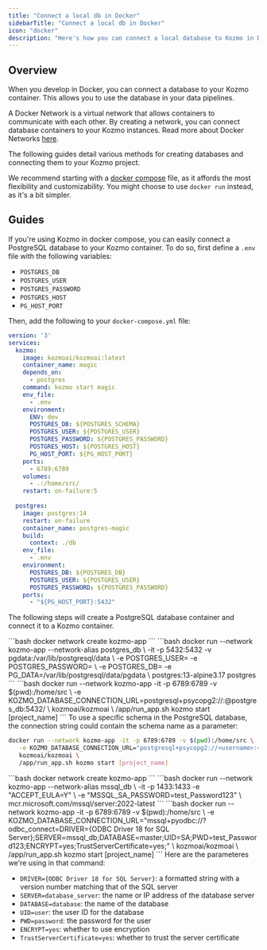 ```yaml
---
title: "Connect a local db in Docker"
sidebarTitle: "Connect a local db in Docker"
icon: "docker"
description: "Here's how you can connect a local database to Kozmo in Docker for development."
---
```


## Overview

When you develop in Docker, you can connect a database to your Kozmo container. This allows you to use the database in your data pipelines.

A Docker Network is a virtual network that allows containers to communicate with each other. 
By creating a network, you can connect database containers to your Kozmo instances.
Read more about Docker Networks [here](https://docs.docker.com/network/). 

The following guides detail various methods for creating databases and connecting them to your Kozmo project.

We recommend starting with a [docker compose](https://docs.docker.com/compose/) file, as it affords the most flexibility and customizability. You might 
choose to use `docker run` instead, as it's a bit simpler.

## Guides

<AccordionGroup>
<Accordion title="PostgreSQL - Docker compose" icon="docker">

If you're using Kozmo in docker compose, you can easily connect a PostgreSQL database to your Kozmo container. To do so, first define a `.env` file with the following variables:

- `POSTGRES_DB`
- `POSTGRES_USER`
- `POSTGRES_PASSWORD`
- `POSTGRES_HOST`
- `PG_HOST_PORT`

Then, add the following to your `docker-compose.yml` file:

```yaml
version: '3'
services:
  kozmo:
    image: kozmoai/kozmoai:latest
    container_name: magic
    depends_on:
      - postgres
    command: kozmo start magic
    env_file:
      - .env
    environment:
      ENV: dev
      POSTGRES_DB: ${POSTGRES_SCHEMA}
      POSTGRES_USER: ${POSTGRES_USER}
      POSTGRES_PASSWORD: ${POSTGRES_PASSWORD}
      POSTGRES_HOST: ${POSTGRES_HOST}
      PG_HOST_PORT: ${PG_HOST_PORT}
    ports:
      - 6789:6789
    volumes:
      - .:/home/src/
    restart: on-failure:5
  
  postgres:
    image: postgres:14
    restart: on-failure
    container_name: postgres-magic
    build:
      context: ./db
    env_file:
      - .env
    environment:
      POSTGRES_DB: ${POSTGRES_DB}
      POSTGRES_USER: ${POSTGRES_USER}
      POSTGRES_PASSWORD: ${POSTGRES_PASSWORD}
    ports:
      - "${PG_HOST_PORT}:5432"
```
</Accordion>
<Accordion title="PostgreSQL - Docker run" icon="elephant">

The following steps will create a PostgreSQL database container and connect it to a Kozmo container.

<Steps>
<Step title="Create Docker network">
  ```bash
   docker network create kozmo-app
   ```
</Step>
<Step title="Start PostgreSQL Docker container">
   ```bash
   docker run --network kozmo-app --network-alias postgres_db \
      -it -p 5432:5432 -v pgdata:/var/lib/postgresql/data \
      -e POSTGRES_USER=<username> -e POSTGRES_PASSWORD=<password> \
      -e POSTGRES_DB=<database> -e PG_DATA=/var/lib/postgresql/data/pgdata \
      postgres:13-alpine3.17 postgres
   ```
</Step>
<Step title="Launch Kozmo with `KOZMO_DATABASE_CONNECTION_URL`">
```bash
   docker run --network kozmo-app -it -p 6789:6789 -v $(pwd):/home/src \
      -e KOZMO_DATABASE_CONNECTION_URL=postgresql+psycopg2://<username>:<password>@postgres_db:5432/<database> \
      kozmoai/kozmoai \
      /app/run_app.sh kozmo start [project_name]
   ```
   To use a specific schema in the PostgreSQL database, the connection string could contain the schema name as a parameter:

   ```bash
   docker run --network kozmo-app -it -p 6789:6789 -v $(pwd):/home/src \
      -e KOZMO_DATABASE_CONNECTION_URL="postgresql+psycopg2://<username>:<password>@postgres_db:5432/<database>?options=-c%%20search_path%%3D<schema_name>" \
      kozmoai/kozmoai \
      /app/run_app.sh kozmo start [project_name]
   ```
</Step>
</Steps>
</Accordion>
<Accordion title="MSSQL - Docker run" icon="microsoft">
<Steps>
<Step title="Create Docker network">
  ```bash
   docker network create kozmo-app
   ```
</Step>
<Step title="Start MSSQL Docker container">
   ```bash
   docker run --network kozmo-app --network-alias mssql_db \
   -it -p 1433:1433 -e "ACCEPT_EULA=Y" \
   -e "MSSQL_SA_PASSWORD=test_Password123" \
   mcr.microsoft.com/mssql/server:2022-latest
   ```
</Step>
<Step title="Launch Kozmo with `KOZMO_DATABASE_CONNECTION_URL`">
```bash
   docker run --network kozmo-app -it -p 6789:6789 -v $(pwd):/home/src \
   -e KOZMO_DATABASE_CONNECTION_URL="mssql+pyodbc://?odbc_connect=DRIVER={ODBC Driver 18 for SQL Server};SERVER=mssql_db;DATABASE=master;UID=SA;PWD=test_Password123;ENCRYPT=yes;TrustServerCertificate=yes;" \
   kozmoai/kozmoai \
   /app/run_app.sh kozmo start [project_name]
   ```
   Here are the parameteres we're using in that command:

   * `DRIVER={ODBC Driver 18 for SQL Server}`: a formatted string with a version number matching that of the SQL server
   * `SERVER=database_server`: the name or IP address of the database server
   * `DATABASE=database`: the name of the database
   * `UID=user`: the user ID for the database
   * `PWD=password`: the password for the user
   * `ENCRYPT=yes`: whether to use encryption
   * `TrustServerCertificate=yes`: whether to trust the server certificate
</Step>
</Steps>
</Accordion>
</AccordionGroup>